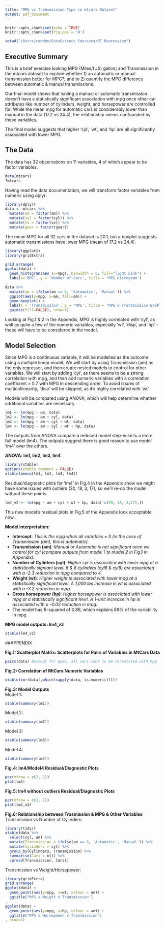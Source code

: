 ```yaml
---
title: "MPG vs Transmission Type in mtcars Dataset"
output: pdf_document
---
```

```r
knitr::opts_chunk$set(echo = TRUE)
knitr::opts_chunk$set(fig.pos = 'H')
```
```r
setwd("/Users/raqdom/DataScience_Coursera/07_Regression")
```
## Executive Summary
This is a brief exercise looking MPG (Miles/(US) gallon) and Transmission in the mtcars dataset to explore whether 1) an automatic or manual transmission better for MPG?; and to 2) quantify the MPG difference between automatic & manual transmissions.

Our final model shows that having a manual or automatic transmission doesn't have a statistically significant association with mpg once other car attributes like number of cylinders, weight, and horsepower are controlled for. While the mean mpg for automatic cars is considerably lower than manual in the data (17.2 vs 24.4), the relationship seems confounded by these variables.

The final model suggests that higher 'cyl', 'wt', and 'hp' are all significantly associated with lower MPG.

## The Data
The data has 32 observations on 11 variables, 4 of which appear to be factor variables. 
```r
data(mtcars)
?mtcars
```

Having read the data documentation, we will transform factor variables from numeric using dplyr:
```r
library(dplyr)
data <- mtcars %>%
  mutate(am = factor(am)) %>%
  mutate(cyl = factor(cyl)) %>%
  mutate(vs = factor(vs)) %>%
  mutate(gear = factor(gear))
```

The mean MPG for all 32 cars in the dataset is 20.1, but a boxplot suggests automatic transmissions have lower MPG (mean of 17.2 vs 24.4).

```r
library(ggplot2)
library(gridExtra)

grid.arrange(
ggplot(data) +
  geom_histogram(aes (x=mpg), binwidth = 5, fill="light pink") +
  labs(x='MPG', y = 'Number of Cars', title = 'MPG Histogram')
,
data %>% 
  mutate(am = ifelse(am == 0, 'Automatic', 'Manual')) %>%
  ggplot(aes(y=mpg, x=am, fill=am)) +
  geom_boxplot() +
  labs(x = 'Transmission', y = 'MPG', title = 'MPG x Transmission BoxPlot') +
  guides(fill=FALSE), nrow=1)
```

Looking at Fig.1 & 2 in the Appendix, MPG is highly correlated with 'cyl', as well as quite a few of the numeric variables, especially 'wt', 'disp', and 'hp' - these will have to be considered in the model.

## Model Selection

Since MPG is a continuous variable, it will be modelled as the outcome using a multiple linear model. We will start by using Transmission (am) as the only regressor, and then create nested models to control for other variables. We will start by adding 'cyl', as there seems to be a strong correlation with mpg, and then add numeric variables with a correlation coefficient > 0.7 with MPG in descending order. To avoid issues of multicollinearity, 'disp' will be skipped, as it's highly correlated with 'wt'.

Models will be compared using ANOVA, which will help determine whether additional variables are necessary.

```r
lm1 <- lm(mpg ~ am, data)
lm2 <- lm(mpg ~ am + cyl, data)
lm3 <- lm(mpg ~ am + cyl + wt, data)
lm4 <- lm(mpg ~ am + cyl + wt + hp, data)
```

The outputs from ANOVA compare a reduced model step-wise to a more full model (lm4). The outputs suggest there is good reason to use model 'lm4' over the others.

**ANOVA: lm1, lm2, lm3, lm4**
```r
library(xtable)
options(xtable.comment = FALSE)
xtable(anova(lm1, lm2, lm3, lm4))
```

Residual/diagnostic plots for 'lm4' in Fig.4 in the Appendix show we might have some issues with outliers (20, 18, 3, 17), so we'll re-do the model without these points:
```r
lm4_v2 <- lm(mpg ~ am + cyl + wt + hp, data[-c(20, 18, 3,17),])
```

This new model's residual plots in Fig.5 of the Appendix look acceptable now. 

**Model interpretation:**

+ **Intercept**: *This is the mpg when all variables = 0 (in the case of Transmission (am), this is automatic).*
+ **Transmission (am)**: *Manual or Automatic is not significant once we control for cyl (compare outputs from model 1 to model 2 in Fig3 in Appendix).*
+ **Number of Cylinters (cyl)**: *Higher cyl is associated with lower mpg at a statistically signiant level. 6 & 8 cylinders (cyl6 & cyl8) are associated with a -2.3 reduction in mpg compared to 4.*
+ **Weight (wt)**: *Higher weight is associated with lower mpg at a statistically significant level. A 1,000 lbs increase in wt is associated with a -3.2 reduction in mpg.*
+ **Gross horsepower (hp)**: *Higher horsepower is associated with lower mpg at a statistically significant level. A 1-unit increase in hp is associated with a -0.02 reduction in mpg.*
+ The model has R-squared of 0.89, which explains 89% of the variability in mpg.

**MPG model outputs: lm4_v2**
```r
xtable(lm4_v2)
```

##APPENDIX

**Fig.1: Scatterplot Matrix: Scatterplots for Pairs of Variables in MtCars Data**  
```r
pairs(data) #except for qsec, all vars look to be correlated with mpg
```

**Fig.2: Correlation of MtCars Numeric Variables**  
```r
xtable(cor(data[,which(sapply(data, is.numeric))]))
```


**Fig.3: Model Outputs**  
Model 1: 
```r
xtable(summary(lm1))  
```
 
Model 2: 
```r
xtable(summary(lm2))  
```

Model 3: 
```r
xtable(summary(lm3))  
```
 
Model 4:  
```r
xtable(summary(lm4))  
```
 
**Fig.4: lm4/Model4 Residual/Diagnostic Plots**   
```r
par(mfrow = c(2, 2))
plot(lm4)
```

**Fig.5: lm4 without outliers Residual/Diagnostic Plots**   
```r
par(mfrow = c(2, 2))
plot(lm4_v2)
```
 
**Fig.6: Relationship between Trasmission & MPG & Other Variables**  
Transmission vs Number of Cylinders:  
```r
library(tidyr)
xtable(data %>% 
  select(cyl, am) %>%
  mutate(Transmission = ifelse(am == 0, 'Automatic', 'Manual')) %>%
  mutate(Cylinders = cyl) %>%
  group_by(Cylinders, Transmission) %>%
  summarise(Cars = n()) %>%
  spread(Transmission, Cars))
```
    
Transmission vs Weight/Horsepower:  
  
```r
library(gridExtra)
grid.arrange(
ggplot(data) +
  geom_point(aes(y=mpg, x=wt, colour = am)) +
  ggtitle("MPG x Weight x Transmission")
,
ggplot(data) +
  geom_point(aes(y=mpg, x=hp, colour = am)) +
  ggtitle("MPG x Horsepower x Transmission")
, nrow=1)
```
